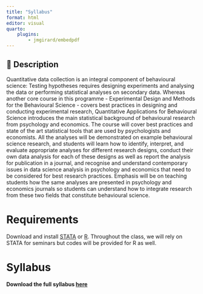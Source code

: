```yaml
---
title: "Syllabus"
format: html
editor: visual
quarto:
    plugins:
        - jmgirard/embedpdf
---
```


```{=html}
<style>
.pdf {
  max-width: 100%;
    width: 600px;
    height: 600px;
    border: 10px solid rgba(0,0,0,.2);
    margin: 0;
}
</style>
```
## 📢 Description

Quantitative data collection is an integral component of behavioural science: Testing hypotheses requires designing experiments and analysing the data or performing statistical analyses on secondary data. Whereas another core course in this programme - Experimental Design and Methods for the Behavioural Science - covers best practices in designing and conducting experimental research, Quantitative Applications for Behavioural Science introduces the main statistical background of behavioural research from psychology and economics. The course will cover best practices and state of the art statistical tools that are used by psychologists and economists. All the analyses will be demonstrated on example behavioural science research, and students will learn how to identify, interpret, and evaluate appropriate analyses for different research designs, conduct their own data analysis for each of these designs as well as report the analysis for publication in a journal, and recognise and understand contemporary issues in data science analysis in psychology and economics that need to be considered for best research practices. Emphasis will be on teaching students how the same analyses are presented in psychology and economics journals so students can understand how to integrate research from these two fields that constitute behavioural science.

# Requirements

Download and install [STATA](https://moodle.lse.ac.uk/course/view.php?id=7882) or [R](https://www.r-project.org). Throughout the class, we will rely on STATA for seminars but codes will be provided for R as well.

# Syllabus

**Download the full syllabus [here](https://github.com/GMelios/PB4A7/blob/main/2024/weeks/PB4A7_Syllabus_2024-45.pdf)**
